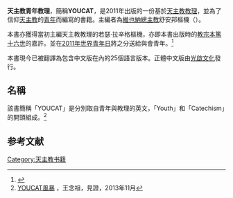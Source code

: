 <!---->
'''天主教青年教理'''，簡稱'''YOUCAT'''，是2011年出版的一份基於[[天主教教理|天主教教理]]，並為了信仰[[天主教|天主教]]的[[青年|青年]]而編寫的書籍。主編者為[[天主教維也納總教區|維也納總主教]]舒安邦樞機（{{lang-de|Christoph Schönborn}}）。

本書亦獲得當初主編天主教教理的若瑟·拉辛格樞機，亦即本書出版時的[[教宗|教宗]][[本篤十六世|本篤十六世]]的嘉許。並在[[2011年世界青年日|2011年世界青年日]]將之分送給與會青年。<ref>{{cite web|url=http://www.domradio.de/news/72428/kardinal-lehmann-praesentiert-youcat.html|title=''Kardinal Lehmann präsentiert "Youcat".''|accessdate=24 June 2011|archive-date=2012-03-25|archive-url=https://web.archive.org/web/20120325124318/http://www.domradio.de/news/72428/kardinal-lehmann-praesentiert-youcat.html|dead-url=no}}</ref>

本書現今已被翻譯為包含中文版在內的25個語言版本。正體中文版由[[光啟文化|光啟文化]]發行。

==名稱==
該書簡稱「YOUCAT」是分別取自青年與教理的英文，「Youth」和「Catechism」的開頭組成。<ref>[http://www.verbiestfoundation.org/%E5%8F%B0%E5%8C%97%E7%A0%94%E7%A9%B6%E4%B8%AD%E5%BF%83/%E8%A6%8B%E8%AD%89%E5%87%BA%E7%89%88%E7%A4%BE/%E8%A6%8B%E8%AD%89%E9%9B%9C%E8%AA%8C/2013%E5%B9%B411%E6%9C%88/#%E7%8E%8B%E5%BF%B5%E7%A5%96 YOUCAT風暴] {{Wayback|url=http://www.verbiestfoundation.org/%E5%8F%B0%E5%8C%97%E7%A0%94%E7%A9%B6%E4%B8%AD%E5%BF%83/%E8%A6%8B%E8%AD%89%E5%87%BA%E7%89%88%E7%A4%BE/%E8%A6%8B%E8%AD%89%E9%9B%9C%E8%AA%8C/2013%E5%B9%B411%E6%9C%88/#%E7%8E%8B%E5%BF%B5%E7%A5%96 |date=20151007141001 }}，王念祖，見證，2013年11月</ref>

==参考文献==
{{reflist}}

[[Category:天主教书籍|Category:天主教书籍]]